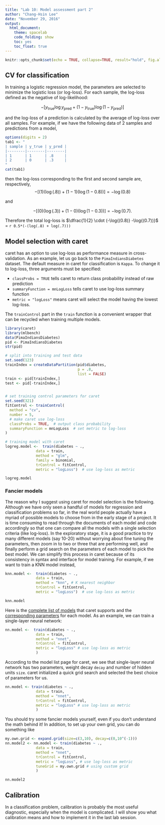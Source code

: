 ```yaml
---
title: "Lab 10: Model assessment part 2"
author: "Chang-Hsin Lee"
date: "November 29, 2016"
output: 
  html_document:
    theme: spacelab
    code_folding: show
    toc: yes
    toc_float: true
---
```


```r
knitr::opts_chunk$set(echo = TRUE, collapse=TRUE, result="hold", fig.align="center",  warning=FALSE, message=FALSE)
```

## CV for classification

In training a logistic regression model, the parameters are selected to minimize the logistic loss (or log-loss). For each sample, the log-loss defined as the negative of log-likelihood:

$$ -\left[ y_\mbox{true}  \log{ y_\mbox{pred} }  + \left( 1 - y_\mbox{true} \right) \log{ \left( 1- y_\mbox{pred} \right) }  \right]$$

and the log-loss of a prediction is calculated by the average of log-loss over all samples. For example, if we have the following data of 2 samples and predictions from a model,

```r
options(digits = 2)
tab1 <- "
| sample | y_true | y_pred |
|--------|--------|--------|
| 1      | 1      | .8     |
| 2      | 0      | .3     |
"
cat(tab1)
```

then the log-loss corresponding to the first and second sample are, respectively, 
$$ - \left[ (1)(\log{(.8)}) + (1-1)(\log{(1-0.8)}) \right] = -\log{(0.8)} $$

and

$$ - \left[ (0)(\log{(.3)}) + (1-0)(\log{(1-0.3)}) \right] = -\log{(0.7)}. $$

Therefore the total log-loss is $\dfrac{1}{2} \cdot (-\log{(0.8)} -\log{(0.7))}$ = `r 0.5*(-(log(.8) + log(.7)))`

## Model selection with caret

caret has an option to use log-loss as performance measure in cross-validation. As an example, let us go back to the `PimaIndiansDiabetes` dataset. The default measure in caret for classification is `Kappa`. To change it to log-loss, three arguments must be specified:

* `classProbs = TRUE` tells caret to return class probability instead of raw prediction
* `summaryFunction = mnLogLoss` tells caret to use log-loss summary function
* `metric = "logLoss"` means caret will select the model having the lowest log-loss.

The `trainControl` part in the `train` function is a convenient wrapper that can be recycled when training multiple models.

```r
library(caret)
library(mlbench)
data(PimaIndiansDiabetes)
pid <- PimaIndiansDiabetes
str(pid)

# split into training and test data
set.seed(123)
trainIndex = createDataPartition(pid$diabetes,
                                 p = .8,
                                 list = FALSE)
train <- pid[trainIndex,]
test <- pid[-trainIndex,]


# set training control parameters for caret
set.seed(321)
fitControl <- trainControl(
  method = "cv",
  number = 5,
  # make caret use log-loss
  classProbs = TRUE,  # output class probability
  summaryFunction = mnLogLoss  # set metric to log-loss
)

# training model with caret
logreg.model <-  train(diabetes ~ .,
              data = train,
              method = "glm",
              family = binomial,
              trControl = fitControl,
              metric = "logLoss")  # use log-loss as metric

logreg.model
```

### Fancier models

The reason why I suggest using caret for model selection is the following. Although we have only seen a handful of models for regression and classification problems so far, in the real world people actually have a myriad of possible models to choose from in the early stage of a project. It is time consuming to read through the documents of each model and code accordingly so that one can compare all the models with a single selection criteria (like log-loss). In the exploratory stage, it is a good practice to try many different models (say 10-20) without worrying about fine tuning the parameters, then zoom in to two or three that are performing well, and finally perform a grid search on the parameters of each model to pick the best model. We can simplify this process in caret because of its consistency in syntax and interface for model training. For example, if we want to train a KNN model instead,

```r
knn.model <-  train(diabetes ~ .,
              data = train,
              method = "knn", # K nearest neighbor
              trControl = fitControl,
              metric = "logLoss")  # use log-loss as metric

knn.model
```

Here is the [complete list of models](https://topepo.github.io/caret/available-models.html) that caret supports and the [corresponding parameters](https://topepo.github.io/caret/train-models-by-tag.html) for each model. As an example, we can train a single-layer neural network:

```r
nn.model <-  train(diabetes ~ .,
              data = train,
              method = "nnet",
              trControl = fitControl,
              metric = "logLoss" # use log-loss as metric
              )
```

According to the model list page for caret, we see that single-layer neural network has two parameters, weight decay `decay` and number of hidden units `size`. caret initialized a quick grid search and selected the best choice of parameters for us.

```r

nn.model <- train(diabetes ~ .,
              data = train,
              method = "nnet",
              trControl = fitControl,
              metric = "logLoss" # use log-loss as metric
              )
```

You should try some fancier models yourself, even if you don't understand the math behind it! In addition, to set up your own grid, you can do something like
```r
my.own.grid <- expand.grid(size=c(3,10), decay=c(0,10^(-1)))
nn.model2 <- nn.model <- train(diabetes ~ .,
              data = train,
              method = "nnet",
              trControl = fitControl,
              metric = "logLoss", # use log-loss as metric
              tuneGrid = my.own.grid # using custom grid
              )
```
```r
nn.model2
```

## Calibration
In a classification problem, calibration is probably the most useful diagnostic, especially when the model is complicated. I will show you what calibration means and how to implement it in the last lab session.
